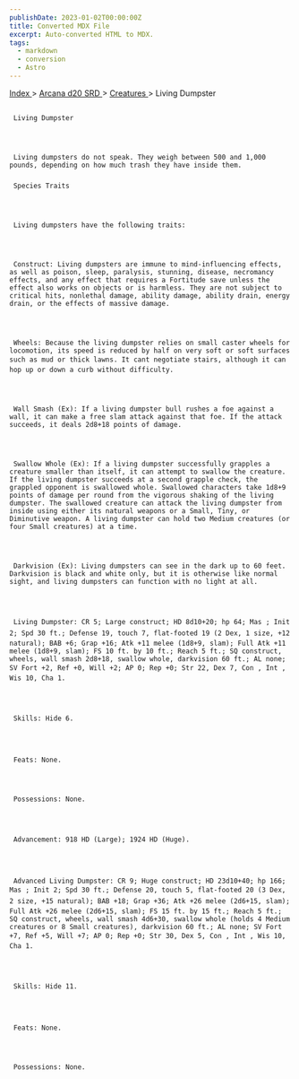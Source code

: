 ```yaml
---
publishDate: 2023-01-02T00:00:00Z
title: Converted MDX File
excerpt: Auto-converted HTML to MDX.
tags:
  - markdown
  - conversion
  - Astro
---
```


[
Index
](-index) >
[
Arcana d20 SRD
](arcana-d20-srd-index) >
[
Creatures
](arcana-d20-srd-creatures-index) > Living Dumpster

##

     Living Dumpster




     Living dumpsters do not speak. They weigh between 500 and 1,000 pounds, depending on how much trash they have inside them.

###

     Species Traits




     Living dumpsters have the following traits:




     Construct: Living dumpsters are immune to mind-influencing effects, as well as poison, sleep, paralysis, stunning, disease, necromancy effects, and any effect that requires a Fortitude save unless the effect also works on objects or is harmless. They are not subject to critical hits, nonlethal damage, ability damage, ability drain, energy drain, or the effects of massive damage.




     Wheels: Because the living dumpster relies on small caster wheels for locomotion, its speed is reduced by half on very soft or soft surfaces such as mud or thick lawns. It cant negotiate stairs, although it can hop up or down a curb without difficulty.




     Wall Smash (Ex): If a living dumpster bull rushes a foe against a wall, it can make a free slam attack against that foe. If the attack succeeds, it deals 2d8+18 points of damage.




     Swallow Whole (Ex): If a living dumpster successfully grapples a creature smaller than itself, it can attempt to swallow the creature. If the living dumpster succeeds at a second grapple check, the grappled opponent is swallowed whole. Swallowed characters take 1d8+9 points of damage per round from the vigorous shaking of the living dumpster. The swallowed creature can attack the living dumpster from inside using either its natural weapons or a Small, Tiny, or Diminutive weapon. A living dumpster can hold two Medium creatures (or four Small creatures) at a time.




     Darkvision (Ex): Living dumpsters can see in the dark up to 60 feet. Darkvision is black and white only, but it is otherwise like normal sight, and living dumpsters can function with no light at all.




     Living Dumpster: CR 5; Large construct; HD 8d10+20; hp 64; Mas ; Init 2; Spd 30 ft.; Defense 19, touch 7, flat-footed 19 (2 Dex, 1 size, +12 natural); BAB +6; Grap +16; Atk +11 melee (1d8+9, slam); Full Atk +11 melee (1d8+9, slam); FS 10 ft. by 10 ft.; Reach 5 ft.; SQ construct, wheels, wall smash 2d8+18, swallow whole, darkvision 60 ft.; AL none; SV Fort +2, Ref +0, Will +2; AP 0; Rep +0; Str 22, Dex 7, Con , Int , Wis 10, Cha 1.




     Skills: Hide 6.




     Feats: None.




     Possessions: None.




     Advancement: 918 HD (Large); 1924 HD (Huge).




     Advanced Living Dumpster: CR 9; Huge construct; HD 23d10+40; hp 166; Mas ; Init 2; Spd 30 ft.; Defense 20, touch 5, flat-footed 20 (3 Dex, 2 size, +15 natural); BAB +18; Grap +36; Atk +26 melee (2d6+15, slam); Full Atk +26 melee (2d6+15, slam); FS 15 ft. by 15 ft.; Reach 5 ft.; SQ construct, wheels, wall smash 4d6+30, swallow whole (holds 4 Medium creatures or 8 Small creatures), darkvision 60 ft.; AL none; SV Fort +7, Ref +5, Will +7; AP 0; Rep +0; Str 30, Dex 5, Con , Int , Wis 10, Cha 1.




     Skills: Hide 11.




     Feats: None.




     Possessions: None.
